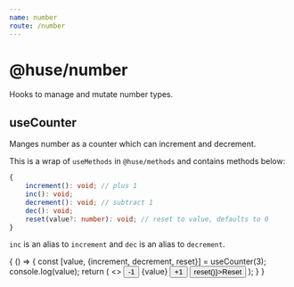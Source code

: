 ```yaml
---
name: number
route: /number
---
```



# @huse/number

Hooks to manage and mutate number types.

## useCounter

Manges number as a counter which can increment and decrement.

This is a wrap of `useMethods` in `@huse/methods` and contains methods below:

```typescript
{
    increment(): void; // plus 1
    inc(): void;
    decrement(): void; // subtract 1
    dec(): void;
    reset(value?: number): void; // reset to value, defaults to 0
}
```

`inc` is an alias to `increment` and `dec` is an alias to `decrement`.

<Playground>
    {
        () => {
            const [value, {increment, decrement, reset}] = useCounter(3);
            console.log(value);
            return (
                <>
                    <Button onClick={decrement}>-1</Button>
                    <span style={{padding: '0 10px'}}>{value}</span>
                    <Button onClick={increment}>+1</Button>
                    <Button onClick={() => reset()}>Reset</Button>
                </>
            );
        }
    }
</Playground>
